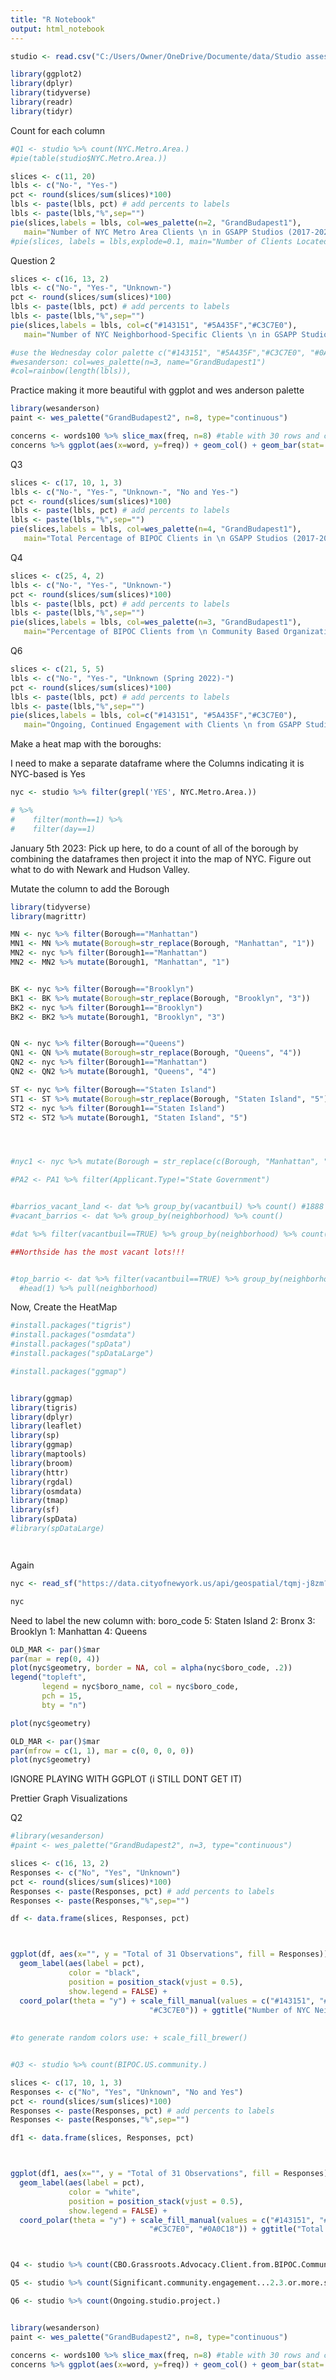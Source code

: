 ---
title: "R Notebook"
output: html_notebook
---



```{r}
studio <- read.csv("C:/Users/Owner/OneDrive/Documente/data/Studio assessment 2017-2022.csv")
```

```{r}
library(ggplot2)
library(dplyr)
library(tidyverse)
library(readr)
library(tidyr)
```



Count for each column
```{r}

#Q1 <- studio %>% count(NYC.Metro.Area.)
#pie(table(studio$NYC.Metro.Area.))

slices <- c(11, 20)
lbls <- c("No-", "Yes-")
pct <- round(slices/sum(slices)*100)
lbls <- paste(lbls, pct) # add percents to labels
lbls <- paste(lbls,"%",sep="")
pie(slices,labels = lbls, col=wes_palette(n=2, "GrandBudapest1"),
   main="Number of NYC Metro Area Clients \n in GSAPP Studios (2017-2022)")
#pie(slices, labels = lbls,explode=0.1, main="Number of Clients Located in NYC Metro Area")

```
Question 2
```{r}

slices <- c(16, 13, 2)
lbls <- c("No-", "Yes-", "Unknown-")
pct <- round(slices/sum(slices)*100)
lbls <- paste(lbls, pct) # add percents to labels
lbls <- paste(lbls,"%",sep="")
pie(slices,labels = lbls, col=c("#143151", "#5A435F","#C3C7E0"),
   main="Number of NYC Neighborhood-Specific Clients \n in GSAPP Studios (2017-2022)")

#use the Wednesday color palette c("#143151", "#5A435F","#C3C7E0", "#0A0C18")
#wesanderson: col=wes_palette(n=3, name="GrandBudapest1")
#col=rainbow(length(lbls)),
```
Practice making it more beautiful with ggplot and wes anderson palette
```{r}

library(wesanderson)
paint <- wes_palette("GrandBudapest2", n=8, type="continuous")

concerns <- words100 %>% slice_max(freq, n=8) #table with 30 rows and columns
concerns %>% ggplot(aes(x=word, y=freq)) + geom_col() + geom_bar(stat='identity', fill=paint) + ggtitle("The Top 8 Community Concerns Recorded 1 Year After Hurricane Maria")
```



Q3
```{r}
slices <- c(17, 10, 1, 3)
lbls <- c("No-", "Yes-", "Unknown-", "No and Yes-")
pct <- round(slices/sum(slices)*100)
lbls <- paste(lbls, pct) # add percents to labels
lbls <- paste(lbls,"%",sep="")
pie(slices,labels = lbls, col=wes_palette(n=4, "GrandBudapest1"),
   main="Total Percentage of BIPOC Clients in \n GSAPP Studios (2017-2022)")
```

Q4
```{r}
slices <- c(25, 4, 2)
lbls <- c("No-", "Yes-", "Unknown-")
pct <- round(slices/sum(slices)*100)
lbls <- paste(lbls, pct) # add percents to labels
lbls <- paste(lbls,"%",sep="")
pie(slices,labels = lbls, col=wes_palette(n=3, "GrandBudapest1"),
   main="Percentage of BIPOC Clients from \n Community Based Organizations in GSAPP Studios (2017-2022)")
```
Q6
```{r}
slices <- c(21, 5, 5)
lbls <- c("No-", "Yes-", "Unknown (Spring 2022)-")
pct <- round(slices/sum(slices)*100)
lbls <- paste(lbls, pct) # add percents to labels
lbls <- paste(lbls,"%",sep="")
pie(slices,labels = lbls, col=c("#143151", "#5A435F","#C3C7E0"),
   main="Ongoing, Continued Engagement with Clients \n from GSAPP Studios (2017-2022)")
```

Make a heat map with the boroughs:

I need to make a separate dataframe where the Columns indicating it is NYC-based is Yes
```{r}



nyc <- studio %>% filter(grepl('YES', NYC.Metro.Area.))

# %>%
#    filter(month==1) %>%
#    filter(day==1)

```



January 5th 2023: Pick up here, to do a count of all of the borough by combining the dataframes then project it into the map of NYC. Figure out what to do with Newark and Hudson Valley.


Mutate the column to add the Borough
```{r}

library(tidyverse)
library(magrittr)

MN <- nyc %>% filter(Borough=="Manhattan")
MN1 <- MN %>% mutate(Borough=str_replace(Borough, "Manhattan", "1"))
MN2 <- nyc %>% filter(Borough1=="Manhattan")
MN2 <- MN2 %>% mutate(Borough1, "Manhattan", "1")


BK <- nyc %>% filter(Borough=="Brooklyn")
BK1 <- BK %>% mutate(Borough=str_replace(Borough, "Brooklyn", "3"))
BK2 <- nyc %>% filter(Borough1=="Brooklyn")
BK2 <- BK2 %>% mutate(Borough1, "Brooklyn", "3")


QN <- nyc %>% filter(Borough=="Queens")
QN1 <- QN %>% mutate(Borough=str_replace(Borough, "Queens", "4"))
QN2 <- nyc %>% filter(Borough1=="Manhattan")
QN2 <- QN2 %>% mutate(Borough1, "Queens", "4")

ST <- nyc %>% filter(Borough=="Staten Island")
ST1 <- ST %>% mutate(Borough=str_replace(Borough, "Staten Island", "5"))
ST2 <- nyc %>% filter(Borough1=="Staten Island")
ST2 <- ST2 %>% mutate(Borough1, "Staten Island", "5")




#nyc1 <- nyc %>% mutate(Borough = str_replace(c(Borough, "Manhattan", "1", "Bronx", "2", "Brooklyn", "3", "Queens", "4"))

#PA2 <- PA1 %>% filter(Applicant.Type!="State Government")


#barrios_vacant_land <- dat %>% group_by(vacantbuil) %>% count() #1888 vacant buildings
#vacant_barrios <- dat %>% group_by(neighborhood) %>% count()

#dat %>% filter(vacantbuil==TRUE) %>% group_by(neighborhood) %>% count() %>% arrange(desc(n))

##Northside has the most vacant lots!!!


#top_barrio <- dat %>% filter(vacantbuil==TRUE) %>% group_by(neighborhood) %>% count() %>% arrange(desc(n)) %>%
  #head(1) %>% pull(neighborhood) 
```




Now, Create the HeatMap

```{r}
#install.packages("tigris")
#install.packages("osmdata")
#install.packages("spData")
#install.packages("spDataLarge")
```


```{r}
#install.packages("ggmap")


library(ggmap)
library(tigris)
library(dplyr)
library(leaflet)
library(sp)
library(ggmap)
library(maptools)
library(broom)
library(httr)
library(rgdal)
library(osmdata)
library(tmap)
library(sf)
library(spData)
#library(spDataLarge)




```

Again
```{r}

nyc <- read_sf("https://data.cityofnewyork.us/api/geospatial/tqmj-j8zm?method=export&format=GeoJSON")


```


```{r}
nyc

```
Need to label the new column with: boro_code
5: Staten Island
2: Bronx
3: Brooklyn
1: Manhattan
4: Queens


```{r}
OLD_MAR <- par()$mar
par(mar = rep(0, 4))
plot(nyc$geometry, border = NA, col = alpha(nyc$boro_code, .2))
legend("topleft",
       legend = nyc$boro_name, col = nyc$boro_code,
       pch = 15,
       bty = "n")
```

```{r}
plot(nyc$geometry)

```



```{r}
OLD_MAR <- par()$mar
par(mfrow = c(1, 1), mar = c(0, 0, 0, 0))
plot(nyc$geometry)
```




IGNORE PLAYING WITH GGPLOT (i STILL DONT GET IT)


Prettier Graph Visualizations

Q2
```{r}
#library(wesanderson)
#paint <- wes_palette("GrandBudapest2", n=3, type="continuous")

slices <- c(16, 13, 2)
Responses <- c("No", "Yes", "Unknown")
pct <- round(slices/sum(slices)*100)
Responses <- paste(Responses, pct) # add percents to labels
Responses <- paste(Responses,"%",sep="")

df <- data.frame(slices, Responses, pct)



ggplot(df, aes(x="", y = "Total of 31 Observations", fill = Responses)) + geom_col(color = "black") +
  geom_label(aes(label = pct),
             color = "black",
             position = position_stack(vjust = 0.5),
             show.legend = FALSE) +
  coord_polar(theta = "y") + scale_fill_manual(values = c("#143151", "#5A435F",
                               "#C3C7E0")) + ggtitle("Number of NYC Neighborhood Specific Clients \n in GSAPP Studios from 2017-2022")
   
   
#to generate random colors use: + scale_fill_brewer()



```


```{r}
#Q3 <- studio %>% count(BIPOC.US.community.)

slices <- c(17, 10, 1, 3)
Responses <- c("No", "Yes", "Unknown", "No and Yes")
pct <- round(slices/sum(slices)*100)
Responses <- paste(Responses, pct) # add percents to labels
Responses <- paste(Responses,"%",sep="")

df1 <- data.frame(slices, Responses, pct)



ggplot(df1, aes(x="", y = "Total of 31 Observations", fill = Responses)) + geom_col(color = "black") +
  geom_label(aes(label = pct),
             color = "white",
             position = position_stack(vjust = 0.5),
             show.legend = FALSE) +
  coord_polar(theta = "y") + scale_fill_manual(values = c("#143151", "#5A435F",
                               "#C3C7E0", "#0A0C18")) + ggtitle("Total Percentage of BIPOC Clients in \n GSAPP Studios from 2017-2022")




```

```{r}
Q4 <- studio %>% count(CBO.Grassroots.Advocacy.Client.from.BIPOC.Community.)
```

```{r}
Q5 <- studio %>% count(Significant.community.engagement...2.3.or.more.site.visits..ideally.3..to.the.same.neighborhoods.AND.multiple.engagements.with.residents..small.merchants..community.leaders..organizations..and.stakeholders.)
```

```{r}
Q6 <- studio %>% count(Ongoing.studio.project.)
```


```{r}

```




```{r}
library(wesanderson)
paint <- wes_palette("GrandBudapest2", n=8, type="continuous")

concerns <- words100 %>% slice_max(freq, n=8) #table with 30 rows and columns
concerns %>% ggplot(aes(x=word, y=freq)) + geom_col() + geom_bar(stat='identity', fill=paint) + ggtitle("The Top 8 Community Concerns Recorded 1 Year After Hurricane Maria")
```

